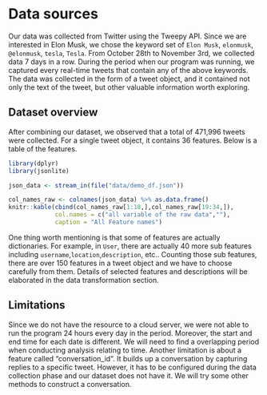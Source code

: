 # Data sources

Our data was collected from Twitter using the Tweepy API. Since we are interested in Elon Musk, we chose the keyword set of `Elon Musk`, `elonmusk`, `@elonmusk`, `tesla`, `Tesla`. From October 28th to November 3rd, we collected data 7 days in a row. During the period when our program was running, we captured every real-time tweets that contain any of the above keywords. The data was collected in the form of a tweet object, and it contained not only the text of the tweet, but other valuable information worth exploring. 

## Dataset overview

After combining our dataset, we observed that a total of 471,996 tweets were collected. For a single tweet object, it contains 36 features. Below is a table of the features. 

```r
library(dplyr)
library(jsonlite)
```

```r
json_data <- stream_in(file("data/demo_df.json"))
```

```r
col_names_raw <- colnames(json_data) %>% as.data.frame()
knitr::kable(cbind(col_names_raw[1:18,],col_names_raw[19:34,]),
             col.names = c("all variable of the raw data",""),
             caption = "All Feature names")
```

One thing worth mentioning is that some of features are actually dictionaries. For example, in `User`, there are actually 40 more sub features including `username`,`location`,`description`, etc.. Counting those sub features, there are over 150 features in a tweet object and we have to choose carefully from them. Details of selected features and descriptions will be elaborated in the data transformation section.  

## Limitations

Since we do not have the resource to a cloud server, we were not able to run the program 24 hours every day in the period. Moreover, the start and end time for each date is different. We will need to find a overlapping period when conducting analysis relating to time. Another limitation is about a feature called "conversation_id". It builds up a conversation by capturing replies to a specific tweet. However, it has to be configured during the data collection phase and our dataset does not have it. We will try some other methods to construct a conversation. 




